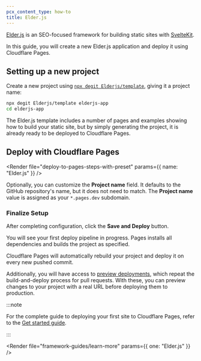 ```yaml
---
pcx_content_type: how-to
title: Elder.js
---
```



[Elder.js](https://elderguide.com/tech/elderjs/) is an SEO-focused framework for building static sites with [SvelteKit](/pages/framework-guides/deploy-a-svelte-kit-site/).

In this guide, you will create a new Elder.js application and deploy it using Cloudflare Pages.

## Setting up a new project

Create a new project using [`npx degit Elderjs/template`](https://docs.npmjs.com/cli/v6/commands/npm-init), giving it a project name:

```sh
npx degit Elderjs/template elderjs-app
cd elderjs-app
```

The Elder.js template includes a number of pages and examples showing how to build your static site, but by simply generating the project, it is already ready to be deployed to Cloudflare Pages.

<Render file="tutorials-before-you-start" />

<Render file="framework-guides/create-github-repository" />

## Deploy with Cloudflare Pages

<Render
	file="deploy-to-pages-steps-with-preset"
	params={{ name: "Elder.js" }}
/>

<PagesBuildPreset framework="elder-js" />

Optionally, you can customize the **Project name** field. It defaults to the GitHub repository's name, but it does not need to match. The **Project name** value is assigned as your `*.pages.dev` subdomain.

### Finalize Setup

After completing configuration, click the **Save and Deploy** button.

You will see your first deploy pipeline in progress. Pages installs all dependencies and builds the project as specified.

Cloudflare Pages will automatically rebuild your project and deploy it on every new pushed commit.

Additionally, you will have access to [preview deployments](/pages/configuration/preview-deployments/), which repeat the build-and-deploy process for pull requests. With these, you can preview changes to your project with a real URL before deploying them to production.

:::note

For the complete guide to deploying your first site to Cloudflare Pages, refer to the [Get started guide](/pages/get-started/).

:::

<Render file="framework-guides/learn-more" params={{ one: "Elder.js" }} />
